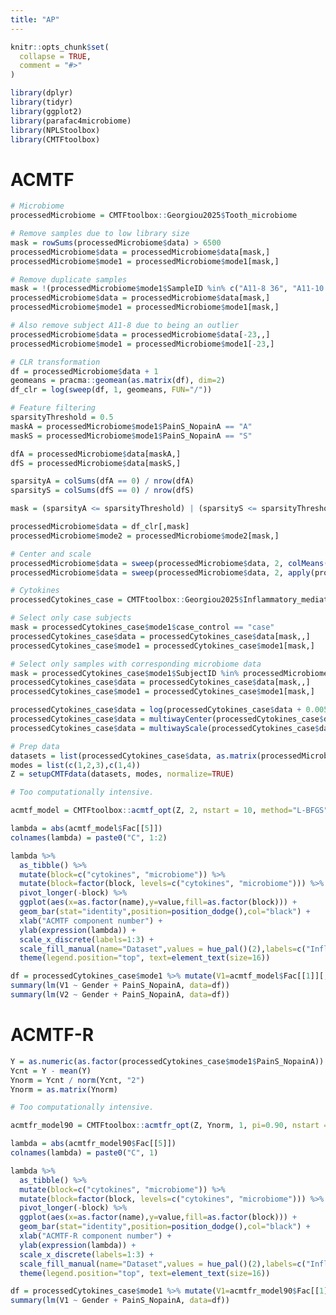 ```yaml
---
title: "AP"
---
```


```r
knitr::opts_chunk$set(
  collapse = TRUE,
  comment = "#>"
)
```

```r
library(dplyr)
library(tidyr)
library(ggplot2)
library(parafac4microbiome)
library(NPLStoolbox)
library(CMTFtoolbox)
```

# ACMTF
```r
# Microbiome
processedMicrobiome = CMTFtoolbox::Georgiou2025$Tooth_microbiome

# Remove samples due to low library size
mask = rowSums(processedMicrobiome$data) > 6500
processedMicrobiome$data = processedMicrobiome$data[mask,]
processedMicrobiome$mode1 = processedMicrobiome$mode1[mask,]

# Remove duplicate samples
mask = !(processedMicrobiome$mode1$SampleID %in% c("A11-8 36", "A11-10 17", "A11-15 17"))
processedMicrobiome$data = processedMicrobiome$data[mask,]
processedMicrobiome$mode1 = processedMicrobiome$mode1[mask,]

# Also remove subject A11-8 due to being an outlier
processedMicrobiome$data = processedMicrobiome$data[-23,,]
processedMicrobiome$mode1 = processedMicrobiome$mode1[-23,]

# CLR transformation
df = processedMicrobiome$data + 1
geomeans = pracma::geomean(as.matrix(df), dim=2)
df_clr = log(sweep(df, 1, geomeans, FUN="/"))

# Feature filtering
sparsityThreshold = 0.5
maskA = processedMicrobiome$mode1$PainS_NopainA == "A"
maskS = processedMicrobiome$mode1$PainS_NopainA == "S"

dfA = processedMicrobiome$data[maskA,]
dfS = processedMicrobiome$data[maskS,]

sparsityA = colSums(dfA == 0) / nrow(dfA)
sparsityS = colSums(dfS == 0) / nrow(dfS)

mask = (sparsityA <= sparsityThreshold) | (sparsityS <= sparsityThreshold)

processedMicrobiome$data = df_clr[,mask]
processedMicrobiome$mode2 = processedMicrobiome$mode2[mask,]

# Center and scale
processedMicrobiome$data = sweep(processedMicrobiome$data, 2, colMeans(processedMicrobiome$data), FUN="-")
processedMicrobiome$data = sweep(processedMicrobiome$data, 2, apply(processedMicrobiome$data, 2, sd), FUN="/")

# Cytokines
processedCytokines_case = CMTFtoolbox::Georgiou2025$Inflammatory_mediators

# Select only case subjects
mask = processedCytokines_case$mode1$case_control == "case"
processedCytokines_case$data = processedCytokines_case$data[mask,,]
processedCytokines_case$mode1 = processedCytokines_case$mode1[mask,]

# Select only samples with corresponding microbiome data
mask = processedCytokines_case$mode1$SubjectID %in% processedMicrobiome$mode1$SubjectID
processedCytokines_case$data = processedCytokines_case$data[mask,,]
processedCytokines_case$mode1 = processedCytokines_case$mode1[mask,]

processedCytokines_case$data = log(processedCytokines_case$data + 0.005)
processedCytokines_case$data = multiwayCenter(processedCytokines_case$data, 1)
processedCytokines_case$data = multiwayScale(processedCytokines_case$data, 2)

# Prep data
datasets = list(processedCytokines_case$data, as.matrix(processedMicrobiome$data))
modes = list(c(1,2,3),c(1,4))
Z = setupCMTFdata(datasets, modes, normalize=TRUE)
```

```r
# Too computationally intensive.
```

```r
acmtf_model = CMTFtoolbox::acmtf_opt(Z, 2, nstart = 10, method="L-BFGS", numCores=10)
```

```r
lambda = abs(acmtf_model$Fac[[5]])
colnames(lambda) = paste0("C", 1:2)

lambda %>%
  as_tibble() %>%
  mutate(block=c("cytokines", "microbiome")) %>%
  mutate(block=factor(block, levels=c("cytokines", "microbiome"))) %>%
  pivot_longer(-block) %>%
  ggplot(aes(x=as.factor(name),y=value,fill=as.factor(block))) +
  geom_bar(stat="identity",position=position_dodge(),col="black") +
  xlab("ACMTF component number") +
  ylab(expression(lambda)) +
  scale_x_discrete(labels=1:3) +
  scale_fill_manual(name="Dataset",values = hue_pal()(2),labels=c("Inflammatory mediators", "Tooth microbiome")) +
  theme(legend.position="top", text=element_text(size=16))
```

```r
df = processedCytokines_case$mode1 %>% mutate(V1=acmtf_model$Fac[[1]][,1],V2=acmtf_model$Fac[[1]][,2]) %>% mutate(Gender = as.numeric(as.factor(Gender)), PainS_NopainA = as.numeric(as.factor(PainS_NopainA)))
summary(lm(V1 ~ Gender + PainS_NopainA, data=df))
summary(lm(V2 ~ Gender + PainS_NopainA, data=df))
```

# ACMTF-R

```r
Y = as.numeric(as.factor(processedCytokines_case$mode1$PainS_NopainA))
Ycnt = Y - mean(Y)
Ynorm = Ycnt / norm(Ycnt, "2")
Ynorm = as.matrix(Ynorm)
```

```r
# Too computationally intensive.
```

```r
acmtfr_model90 = CMTFtoolbox::acmtfr_opt(Z, Ynorm, 1, pi=0.90, nstart = 10, method="L-BFGS", numCores=10)
```

```r
lambda = abs(acmtfr_model90$Fac[[5]])
colnames(lambda) = paste0("C", 1)

lambda %>%
  as_tibble() %>%
  mutate(block=c("cytokines", "microbiome")) %>%
  mutate(block=factor(block, levels=c("cytokines", "microbiome"))) %>%
  pivot_longer(-block) %>%
  ggplot(aes(x=as.factor(name),y=value,fill=as.factor(block))) +
  geom_bar(stat="identity",position=position_dodge(),col="black") +
  xlab("ACMTF-R component number") +
  ylab(expression(lambda)) +
  scale_x_discrete(labels=1:3) +
  scale_fill_manual(name="Dataset",values = hue_pal()(2),labels=c("Inflammatory mediators", "Tooth microbiome")) +
  theme(legend.position="top", text=element_text(size=16))
```
```r
df = processedCytokines_case$mode1 %>% mutate(V1=acmtfr_model90$Fac[[1]][,1],) %>% mutate(Gender = as.numeric(as.factor(Gender)), PainS_NopainA = as.numeric(as.factor(PainS_NopainA)))
summary(lm(V1 ~ Gender + PainS_NopainA, data=df))
```
